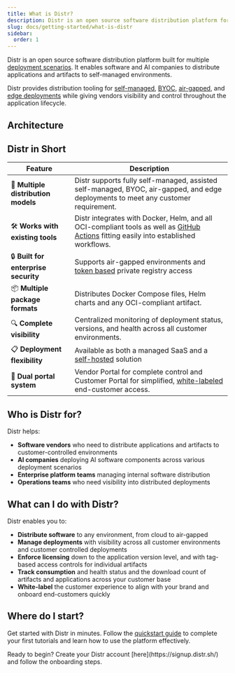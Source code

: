 ```yaml
---
title: What is Distr?
description: Distr is an open source software distribution platform for software vendors to distribute, deploy, and manage software in self-managed customer environments, air-gapped, BYOC, and edge environments. Giving vendors and end customer control and visibility over their self-managed deployments.
slug: docs/getting-started/what-is-distr
sidebar:
  order: 1
---
```



Distr is an open source software distribution platform built for multiple [deployment scenarios](/docs/use-cases/fully-self-managed/). It enables software and AI companies to distribute applications and artifacts to self-managed environments.

Distr provides distribution tooling for [self-managed](/docs/use-cases/fully-self-managed/), [BYOC](/docs/use-cases/byoc-bring-your-own-cloud/), [air-gapped](/docs/use-cases/air-gapped/),
and [edge deployments](/docs/use-cases/edge-deployments/) while giving vendors visibility and control throughout the application lifecycle.

## Architecture

<ThemedImage
  lightSrc={distrDiagramLight}
  darkSrc={distrDiagramDark}
  alt="Deployments interface"
/>

## Distr in Short

| Feature                              | Description                                                                                                                                                           |
| ------------------------------------ | --------------------------------------------------------------------------------------------------------------------------------------------------------------------- |
| 🔄 **Multiple distribution models**  | Distr supports fully self-managed, assisted self-managed, BYOC, air-gapped, and edge deployments to meet any customer requirement.                                    |
| 🛠️ **Works with existing tools**     | Distr integrates with Docker, Helm, and all OCI-compliant tools as well as [GitHub Actions](/docs/integrations/gh-action/) fitting easily into established workflows. |
| 🔒 **Built for enterprise security** | Supports air-gapped environments and [token based](/docs/integrations/personal-access-token/) private registry access                                                 |
| 📦 **Multiple package formats**      | Distributes Docker Compose files, Helm charts and any OCI-compliant artifact.                                                                                         |
| 🔍 **Complete visibility**           | Centralized monitoring of deployment status, versions, and health across all customer environments.                                                                   |
| 📋 **Deployment flexibility**        | Available as both a managed SaaS and a [self-hosted](/docs/self-hosting/getting-started/) solution                                                                    |
| 📱 **Dual portal system**            | Vendor Portal for complete control and Customer Portal for simplified, [white-labeled](/docs/product/branding/) end-customer access.                                  |

## Who is Distr for?

Distr helps:

- **Software vendors** who need to distribute applications and artifacts to customer-controlled environments
- **AI companies** deploying AI software components across various deployment scenarios
- **Enterprise platform teams** managing internal software distribution
- **Operations teams** who need visibility into distributed deployments

## What can I do with Distr?

Distr enables you to:

- **Distribute software** to any environment, from cloud to air-gapped
- **Manage deployments** with visibility across all customer environments and customer controlled deployments
- **Enforce licensing** down to the application version level, and with tag-based access controls for individual artifacts
- **Track consumption** and health status and the download count of artifacts and applications across your customer base
- **White-label** the customer experience to align with your brand and onboard end-customers quickly

## Where do I start?

Get started with Distr in minutes. Follow the [quickstart guide](/docs/getting-started/quickstart/) to complete your first tutorials and learn how to use the platform effectively.

<Aside type="note">
  Ready to begin? Create your Distr account [here](https://signup.distr.sh/) and
  follow the onboarding steps.
</Aside>
